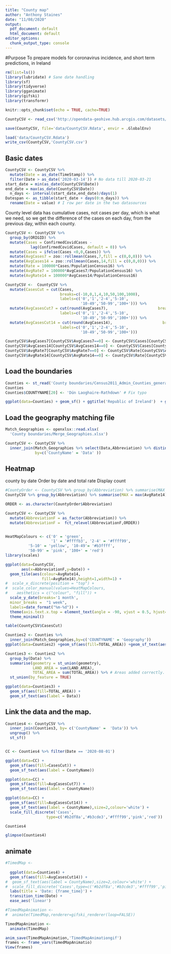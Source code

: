 ```yaml
---
title: "County map"
author: "Anthony Staines"
date: "11/08/2020"
output:
  pdf_document: default
  html_document: default
editor_options:
  chunk_output_type: console
---
```


#Purpose
To prepare models for coronavirus incidence, and short term predictions, in Ireland

```r
rm(list=ls())
library(lubridate) # Sane date handling
library(sf)
library(tidyverse)
library(gganimate)
library(gifski)
library(transformr)

knitr::opts_chunk$set(echo = TRUE, cache=TRUE)
```


```r
CountyCSV <- read_csv('http://opendata-geohive.hub.arcgis.com/datasets/d9be85b30d7748b5b7c09450b8aede63_0.csv?outSR={%22latestWkid%22:3857,%22wkid%22:102100}')

save(CountyCSV, file='data/CountyCSV.Rdata', envir = .GlobalEnv)
```

```r
load('data/CountyCSV.Rdata')
write_csv(CountyCSV,'CountyCSV.csv')

```

## Basic dates

```r
CountyCSV <- CountyCSV %>%
  mutate(Date = as_date(TimeStamp)) %>%
  filter(Date > as_date('2020-03-14')) # No data till 2020-03-21
start_date = min(as_date(CountyCSV$Date))
end_date = max(as_date(CountyCSV$Date))
  n_days <- interval(start_date,end_date)/days(1)
Datespan <- as_tibble(start_date + days(0:n_days)) %>%
  rename(Date = value) # I row per date in the two datasources
```

County level data has cumulative cases, not cases per day, which is what we need, so we get the difference of the cases on each day, from the previous day, within each county.

```r
CountyCSV <- CountyCSV %>%
  group_by(ORIGID) %>%
  mutate(Cases = ConfirmedCovidCases -
           lag(ConfirmedCovidCases, default = 0)) %>%
  mutate(Cases = ifelse(Cases <0,0,Cases)) %>%
  mutate(AvgCases7 = zoo::rollmean(Cases,7,fill = c(0,0,0))) %>%
  mutate(AvgCases14 = zoo::rollmean(Cases,14,fill = c(0,0,0))) %>%
  mutate(Rate = 100000*Cases/PopulationCensus16) %>%
  mutate(AvgRate7 = 100000*AvgCases7/PopulationCensus16) %>%
  mutate(AvgRate14 = 100000*AvgCases14/PopulationCensus16)

CountyCSV <-  CountyCSV %>%
  mutate(CasesCut = cut(Cases,
                        breaks=c(-10,0,1,4,10,50,100,1000),
                        labels=c('0','1','2-4','5-10',
                                 '10-49','50-99','100+'))) %>%
  mutate(AvgCasesCut7 = cut(round(AvgCases7),                      breaks=c(-10,0,1,4,10,50,100,1000),
                        labels=c('0','1','2-4','5-10',
                                 '10-49','50-99','100+'))) %>%
  mutate(AvgCasesCut14 = cut(round(AvgCases14),                      breaks=c(-10,0,1,4,10,50,100,1000),
                        labels=c('0','1','2-4','5-10',
                                 '10-49','50-99','100+')))

CountyCSV$AvgCases7[CountyCSV$AvgCases7==0] <- CountyCSV$Cases[CountyCSV$AvgCases7==0]
CountyCSV$AvgCases14[CountyCSV$AvgCases14==0] <- CountyCSV$Cases[CountyCSV$AvgCases14==0]
CountyCSV$AvgRate7[CountyCSV$AvgRate7==0] <- CountyCSV$Rate[CountyCSV$AvgRate7==0]
CountyCSV$AvgRate14[CountyCSV$AvgRate14==0] <- CountyCSV$Rate[CountyCSV$AvgRate14==0]

```

## Load the boundaries

```r
Counties <- st_read('County boundaries/Census2011_Admin_Counties_generalised20m.shp')
Counties
Counties$COUNTYNAME[20] <- 'Dún Laoghaire-Rathdown' # Fix typo

ggplot(data=Counties) + geom_sf() + ggtitle('Republic of Ireland')  + geom_sf_text(aes(label = COUNTYNAME))
```

## Load the geography matching file

```r
Match_Geographies <- openxlsx::read.xlsx(
  'County boundaries/Merge_Geographies.xlsx')

CountyCSV <- CountyCSV %>%
  inner_join(Match_Geographies %>% select(Data,Abbreviation) %>% distinct(),
             by=c('CountyName' = 'Data' ))
```


## Heatmap
county by date
Order by date and total rate
Display count

```r
#CountyOrder <- CountyCSV %>% group_by(Abbreviation) %>% summarise(MAX = max(ConfirmedCovidCases)) %>% arrange(desc(MAX))
CountyCSV %>% group_by(Abbreviation) %>% summarise(MAX = max(AvgRate14)) %>% arrange(desc(MAX))

ORDER <- as.character(CountyOrder$Abbreviation)

CountyCSV <- CountyCSV %>%
  mutate(AbbreviationF = as_factor(Abbreviation)) %>%
  mutate(AbbreviationF =  fct_relevel(AbbreviationF,ORDER))


HeatMapColours <- c('0' = 'green',
                    '1' = '#ffffb3', '2-4' = '#ffff99',
          '5-10' = 'yellow', '10-49'= '#b3ffff',
          '50-99' = 'pink', '100+' = 'red')
library(scales)

ggplot(data=CountyCSV,
       aes(x=AbbreviationF,y=Date)) +
  geom_tile(aes(colour=AvgRate14,
                fill=AvgRate14),height=1,width=1) +
#  scale_x_discrete(position = "top") +
#  scale_color_manual(values=HeatMapColours,
#    aesthetics = c("colour", "fill")) +
  scale_y_date(breaks='1 month',
  minor_breaks =  "1 week",
  labels=date_format("%m-%d")) +
  theme(axis.text.x.top = element_text(angle = -90, vjust = 0.5, hjust=1, size=10)) +
  theme_minimal()

table(CountyCSV$CasesCut)

```


```r
Counties2 <- Counties %>%
  inner_join(Match_Geographies,by=c('COUNTYNAME' = 'Geography'))
ggplot(data=Counties2) +geom_sf(aes(fill=TOTAL_AREA)) +geom_sf_text(aes(label = Data))

Counties3 <- Counties2 %>% 
  group_by(Data) %>%
  summarise(geometry = st_union(geometry),
            LAND_AREA = sum(LAND_AREA),
            TOTAL_AREA = sum(TOTAL_AREA)) %>% # Areas added correctly.
  st_union(by_feature = TRUE)

ggplot(data=Counties3) +
  geom_sf(aes(fill=TOTAL_AREA)) +
  geom_sf_text(aes(label = Data))
```

## Link the data and the map.
```r
Counties4 <- CountyCSV %>%
  inner_join(Counties3, by= c('CountyName' =  'Data')) %>%
  ungroup() %>%
  st_sf()


CC <- Counties4 %>% filter(Date == '2020-08-01')

ggplot(data=CC) +
  geom_sf(aes(fill=CasesCut)) +
  geom_sf_text(aes(label = CountyName))

ggplot(data=CC) +
  geom_sf(aes(fill=AvgCasesCut7)) +
  geom_sf_text(aes(label = CountyName))

ggplot(data=CC) +
  geom_sf(aes(fill=AvgCasesCut14)) +
  geom_sf_text(aes(label = CountyName),size=2,colour='white') +
  scale_fill_discrete('Cases',
                  type=c('#b2df8a','#b3cde3','#ffff99','pink','red'))

Counties4

glimpse(Counties4)
```
## animate

```r
#TimedMap <- 
  
  ggplot(data=Counties4) +
  geom_sf(aes(fill=AvgCasesCut14)) +
#  geom_sf_text(aes(label = CountyName),size=2,colour='white') +
#  scale_fill_discrete('Cases',type=c('#b2df8a','#b3cde3','#ffff99','pink','red')) +
  labs(title = 'Date: {frame_time}') +
  transition_time(Date) +
  ease_aes('linear')

#TimedMapAnimation <-
#  animate(TimedMap,renderer=gifski_renderer(loop=FALSE))

TimedMapAnimation <-
  animate(TimedMap)

anim_save(TimedMapAnimation,'TimedMapAnimationgif')
frames <- frame_vars(TimedMapAnimatio)
View(frames)


```